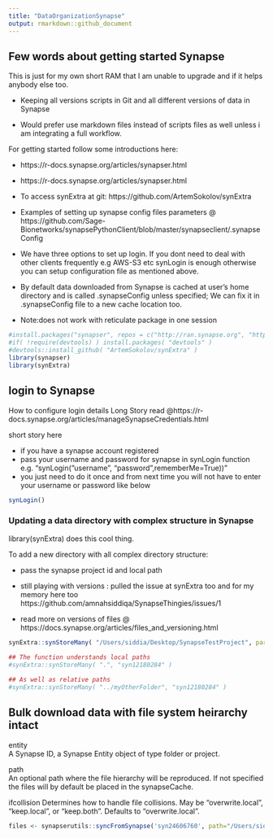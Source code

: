 ```yaml
---
title: "DataOrganizationSynapse"
output: rmarkdown::github_document
---
```


## Few words about getting started Synapse

This is just for my own short RAM that I am unable to upgrade and if it helps anybody else too.

* Keeping all versions scripts in Git and all different versions of data in Synapse

* Would prefer use markdown files instead of scripts files as well unless i am integrating a full workflow.

For getting started follow some introductions here:

* https://r-docs.synapse.org/articles/synapser.html
* https://r-docs.synapse.org/articles/synapser.html
* To access synExtra at git: https://github.com/ArtemSokolov/synExtra
* Examples of setting up synapse config files parameters @ https://github.com/Sage-Bionetworks/synapsePythonClient/blob/master/synapseclient/.synapseConfig

* We have three options to set up login. If you dont need to deal with other clients frequently e.g AWS-S3 etc synLogin is enough otherwise you can setup configuration file as mentioned above.

* By default data downloaded from Synapse is cached at user’s home directory and is called .synapseConfig unless specified; We can fix it in .synapseConfig file to a new  cache location too.

* Note:does not work with reticulate package in one session 

```r
#install.packages("synapser", repos = c("http://ran.synapse.org", "http://cran.fhcrc.org"))
#if( !require(devtools) ) install.packages( "devtools" )
#devtools::install_github( "ArtemSokolov/synExtra" )
library(synapser)
library(synExtra)
```

## login to Synapse 
How to configure login details Long Story read @https://r-docs.synapse.org/articles/manageSynapseCredentials.html

short story here 

* if you have a synapse account registered 
* pass your username and password for synapse in synLogin function e.g. "synLogin("username", "password",rememberMe=True))"
* you just need to do it once and from next time you will not have to enter your username or password like below
```r
synLogin()
```


### Updating a data directory with complex structure in Synapse 

library(synExtra) does this cool thing.

To add a new directory with all complex directory structure:

* pass the synapse project id and local path  

* still playing with versions : pulled the issue at synExtra too and for my memory here too https://github.com/amnahsiddiqa/SynapseThingies/issues/1


* read more on versions of files @ https://docs.synapse.org/articles/files_and_versioning.html

```r

synExtra::synStoreMany( "/Users/siddia/Desktop/SynapseTestProject", parent="syn24215009")
  
## The function understands local paths
#synExtra::synStoreMany( ".", "syn12180284" )

## As well as relative paths
#synExtra::synStoreMany( "../myOtherFolder", "syn12180284" )
```

## Bulk download data with file system heirarchy intact


entity	
A Synapse ID, a Synapse Entity object of type folder or project.

path	
An optional path where the file hierarchy will be
reproduced. If not specified the files will by default
be placed in the synapseCache.

ifcollision	
Determines how to handle file collisions.
May be "overwrite.local", "keep.local", or "keep.both".
Defaults to "overwrite.local".



```r
files <- synapserutils::syncFromSynapse('syn24606760', path="/Users/siddia/Desktop/SynapseTestProject/test") 
  
```

##  



```r

```


```r

```

